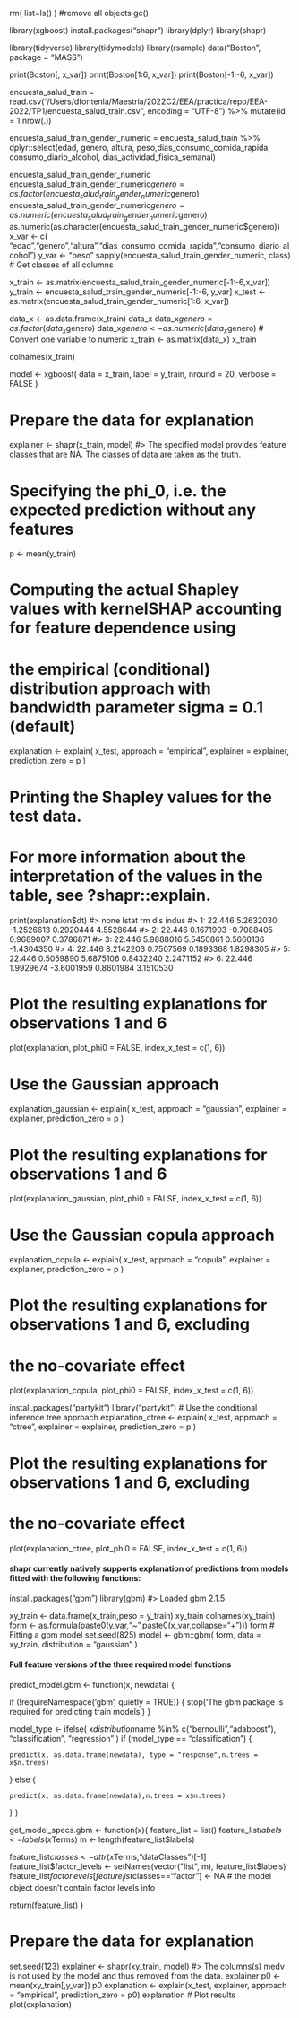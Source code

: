 rm( list=ls() )  #remove all objects
gc()       

library(xgboost)
install.packages("shapr")
library(dplyr)
library(shapr)

library(tidyverse)
library(tidymodels)
library(rsample)
data("Boston", package = "MASS")

print(Boston[, x_var])
print(Boston[1:6, x_var])
print(Boston[-1:-6, x_var])


encuesta_salud_train = read.csv("/Users/dfontenla/Maestria/2022C2/EEA/practica/repo/EEA-2022/TP1/encuesta_salud_train.csv", encoding = "UTF-8") %>% mutate(id = 1:nrow(.)) 

encuesta_salud_train_gender_numeric = encuesta_salud_train %>%
                              dplyr::select(edad, genero, altura, peso,dias_consumo_comida_rapida, consumo_diario_alcohol, 
                              dias_actividad_fisica_semanal)

encuesta_salud_train_gender_numeric                 
encuesta_salud_train_gender_numeric$genero = as.factor(encuesta_salud_train_gender_numeric$genero)
encuesta_salud_train_gender_numeric$genero = as.numeric(encuesta_salud_train_gender_numeric$genero)
as.numeric(as.character(encuesta_salud_train_gender_numeric$genero))
x_var <- c( "edad","genero","altura","dias_consumo_comida_rapida","consumo_diario_alcohol")
y_var <- "peso"
sapply(encuesta_salud_train_gender_numeric, class)                           # Get classes of all columns


x_train <- as.matrix(encuesta_salud_train_gender_numeric[-1:-6,x_var])
y_train <- encuesta_salud_train_gender_numeric[-1:-6, y_var]
x_test <- as.matrix(encuesta_salud_train_gender_numeric[1:6, x_var])

data_x <- as.data.frame(x_train)
data_x
data_x$genero = as.factor(data_x$genero)
data_x$genero <- as.numeric(data_x$genero)  # Convert one variable to numeric
x_train <- as.matrix(data_x)
x_train

colnames(x_train)

model <- xgboost(
  data = x_train,
  label = y_train,
  nround = 20,
  verbose = FALSE
)

# Prepare the data for explanation
explainer <- shapr(x_train, model)
#> The specified model provides feature classes that are NA. The classes of data are taken as the truth.

# Specifying the phi_0, i.e. the expected prediction without any features
p <- mean(y_train)

# Computing the actual Shapley values with kernelSHAP accounting for feature dependence using
# the empirical (conditional) distribution approach with bandwidth parameter sigma = 0.1 (default)
explanation <- explain(
  x_test,
  approach = "empirical",
  explainer = explainer,
  prediction_zero = p
)

# Printing the Shapley values for the test data.
# For more information about the interpretation of the values in the table, see ?shapr::explain.
print(explanation$dt)
#>      none     lstat         rm       dis      indus
#> 1: 22.446 5.2632030 -1.2526613 0.2920444  4.5528644
#> 2: 22.446 0.1671903 -0.7088405 0.9689007  0.3786871
#> 3: 22.446 5.9888016  5.5450861 0.5660136 -1.4304350
#> 4: 22.446 8.2142203  0.7507569 0.1893368  1.8298305
#> 5: 22.446 0.5059890  5.6875106 0.8432240  2.2471152
#> 6: 22.446 1.9929674 -3.6001959 0.8601984  3.1510530

# Plot the resulting explanations for observations 1 and 6
plot(explanation, plot_phi0 = FALSE, index_x_test = c(1, 6))


# Use the Gaussian approach
explanation_gaussian <- explain(
  x_test,
  approach = "gaussian",
  explainer = explainer,
  prediction_zero = p
)

# Plot the resulting explanations for observations 1 and 6
plot(explanation_gaussian, plot_phi0 = FALSE, index_x_test = c(1, 6))


# Use the Gaussian copula approach
explanation_copula <- explain(
  x_test,
  approach = "copula",
  explainer = explainer,
  prediction_zero = p
)

# Plot the resulting explanations for observations 1 and 6, excluding
# the no-covariate effect
plot(explanation_copula, plot_phi0 = FALSE, index_x_test = c(1, 6))

install.packages("partykit")
library("partykit")
# Use the conditional inference tree approach
explanation_ctree <- explain(
  x_test,
  approach = "ctree",
  explainer = explainer,
  prediction_zero = p
)

# Plot the resulting explanations for observations 1 and 6, excluding 
# the no-covariate effect
plot(explanation_ctree, plot_phi0 = FALSE, index_x_test = c(1, 6))


#### shapr currently natively supports explanation of predictions from models fitted with the following functions:

install.packages("gbm")
library(gbm)
#> Loaded gbm 2.1.5

xy_train <- data.frame(x_train,peso = y_train)
xy_train
colnames(xy_train)
form <- as.formula(paste0(y_var,"~",paste0(x_var,collapse="+")))
form
# Fitting a gbm model
set.seed(825)
model <- gbm::gbm(
  form,
  data = xy_train,
  distribution = "gaussian"
)

#### Full feature versions of the three required model functions ####

predict_model.gbm <- function(x, newdata) {
  
  if (!requireNamespace('gbm', quietly = TRUE)) {
    stop('The gbm package is required for predicting train models')
  }

  model_type <- ifelse(
    x$distribution$name %in% c("bernoulli","adaboost"),
    "classification",
    "regression"
  )
  if (model_type == "classification") {

    predict(x, as.data.frame(newdata), type = "response",n.trees = x$n.trees)
  } else {

    predict(x, as.data.frame(newdata),n.trees = x$n.trees)
  }
}

get_model_specs.gbm <- function(x){
  feature_list = list()
  feature_list$labels <- labels(x$Terms)
  m <- length(feature_list$labels)

  feature_list$classes <- attr(x$Terms,"dataClasses")[-1]
  feature_list$factor_levels <- setNames(vector("list", m), feature_list$labels)
  feature_list$factor_levels[feature_list$classes=="factor"] <- NA # the model object doesn't contain factor levels info

  return(feature_list)
}

# Prepare the data for explanation
set.seed(123)
explainer <- shapr(xy_train, model)
#> The columns(s) medv is not used by the model and thus removed from the data.
explainer
p0 <- mean(xy_train[,y_var])
p0
explanation <- explain(x_test, explainer, approach = "empirical", prediction_zero = p0)
explanation
# Plot results
plot(explanation)

